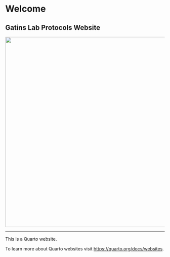 # Welcome 

## Gatins Lab Protocols Website

![](pictures/Gatins_Lab_logo_dark.png){fig-align="center" width="600"}



---------------------------------------------------------------------------------
This is a Quarto website.

To learn more about Quarto websites visit <https://quarto.org/docs/websites>.

